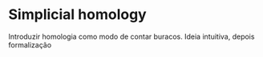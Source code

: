 # Simplicial homology

Introduzir homologia como modo de contar buracos. Ideia intuitiva, depois formalização 